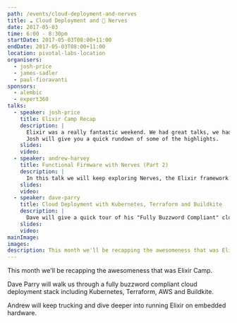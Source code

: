 ```yaml
---
path: /events/cloud-deployment-and-nerves
title: ☁️ Cloud Deployment and 🚨 Nerves
date: 2017-05-03
time: 6:00 - 8:30pm
startDate: 2017-05-03T08:00+11:00
endDate: 2017-05-03T08:00+11:00
location: pivotal-labs-location
organisers:
  - josh-price
  - james-sadler
  - paul-fioravanti
sponsors:
  - alembic
  - expert360
talks:
  - speaker: josh-price
    title: Elixir Camp Recap
    description: |
      Elixir was a really fantastic weekend. We had great talks, we had fires while we munched on delicious food (including 10hr smoked pulled pork).
      Josh will give you a quick rundown of some of the highlights.
    slides: 
    video: 
  - speaker: andrew-harvey
    title: Functional Firmware with Nerves (Part 2)
    description: |
      In this talk we will keep exploring Nerves, the Elixir framework for building and deploying embedded software. Nerves is the easiest way to deploy Elixir to the Raspberry Pi or the Beaglebone.
    slides: 
    video: 
  - speaker: dave-parry
    title: Cloud Deployment with Kubernetes, Terraform and Buildkite
    description: |
      Dave will give a quick tour of his "Fully Buzzword Compliant" cloud deployment setup on AWS for deploying Elixir applications.
    slides: 
    video: 
mainImage:
images:
description: This month we'll be recapping the awesomeness that was Elixir Camp.
---
```


This month we'll be recapping the awesomeness that was Elixir Camp.

Dave Parry will walk us through a fully buzzword compliant cloud deployment stack including Kubernetes, Terraform, AWS and Buildkite.

Andrew will keep trucking and dive deeper into running Elixir on embedded hardware.

